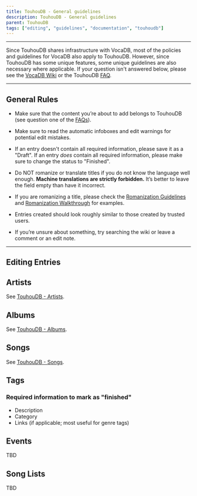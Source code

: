 ```yaml
---
title: TouhouDB - General guidelines
description: TouhouDB - General guidelines
parent: TouhouDB
tags: ["editing", "guidelines", "documentation", "touhoudb"]
---
```


----

Since TouhouDB shares infrastructure with VocaDB, most of the policies and guidelines for VocaDB also apply to TouhouDB. However, since TouhouDB has some unique features, some unique guidelines are also necessary where applicable. If your question isn't answered below, please see the [VocaDB Wiki](https://wiki.vocadb.net/) or the TouhouDB [FAQ](https://wiki.vocadb.net/docs/touhoudb/touhoudb-editing-faq).

----

## General Rules

* Make sure that the content you’re about to add belongs to TouhouDB (see question one of the [FAQs](https://wiki.vocadb.net/docs/touhoudb/touhoudb-editing-faq)).

* Make sure to read the automatic infoboxes and edit warnings for potential edit mistakes.

* If an entry doesn't contain all required information, please save it as a "Draft". If an entry *does* contain all required information, please make sure to change the status to "Finished".

* Do NOT romanize or translate titles if you do not know the language well enough. **Machine translations are strictly forbidden.** It’s better to leave the field empty than have it incorrect.

* If you are romanizing a title, please check the [Romanization Guidelines](https://wiki.vocadb.net/docs/other-guidelines/romanization-guidelines) and [Romanization Walkthrough](https://wiki.vocadb.net/docs/other-guidelines/romanization-walkthrough) for examples.

* Entries created should look roughly similar to those created by trusted users.

* If you’re unsure about something, try searching the wiki or leave a comment or an edit note.

----

## Editing Entries

## Artists

See [TouhouDB - Artists](https://wiki.vocadb.net/docs/touhoudb/touhoudb-artists).

## Albums

See [TouhouDB - Albums](https://wiki.vocadb.net/docs/touhoudb/touhoudb-albums).

## Songs

See [TouhouDB - Songs](https://wiki.vocadb.net/docs/touhoudb/songs).

## Tags

### Required information to mark as "finished"

* Description
* Category
* Links (if applicable; most useful for genre tags)

## Events

TBD

## Song Lists

TBD

